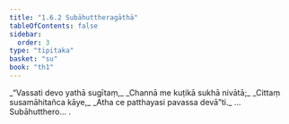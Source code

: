 ```yaml
---
title: "1.6.2 Subāhuttheragāthā"
tableOfContents: false
sidebar:
  order: 3
type: "tipitaka"
basket: "su"
book: "th1"
---
```



<DynamicBreadcrumb />

<Division number="52" book="th1">

<Paragraph number="119" type="verses" book="th1">
_“Vassati devo yathā sugītaṃ,_  
_Channā me kuṭikā sukhā nivātā;_  
_Cittaṃ susamāhitañca kāye,_  
_Atha ce patthayasi pavassa devā”ti._  


</Paragraph>
</Division>

<Paragraph number="120" type="center" book="th1">
…  Subāhutthero… .
</Paragraph>